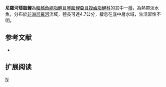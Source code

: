 {{Speciesbox 
| genus = Nannocharax
| species = niloticus
| status = LC
| status_system = IUCN3.1
| authority =  [[Joannis|Joannis]], 1835
| synonyms = *''Coregonus niloticus,Joannis, 1835''
*''Nannocharax niloticus lateralis,Werner, 1906''
}}
'''尼羅河矮脂鯉'''為[[輻鰭魚綱|輻鰭魚綱]][[脂鯉目|脂鯉目]][[琴脂鯉亞目|琴脂鯉亞目]][[複齒脂鯉科|複齒脂鯉科]]的其中一[[種|種]]，為熱帶淡水魚，分布於[[非洲|非洲]][[尼羅河|尼羅河]]流域，體長可達4.7公分，棲息在底中層水域，生活習性不明。

==参考文献==
{{refbegin}}
*{{FishBase_species|genus=Nannocharax|species=niloticus|year=2014|month=2}}
{{refend}}

== 扩展阅读 ==
{{refbegin}}
{{wikispecies-inline|Nannocharax niloticus|尼羅河矮脂鯉}}
{{refend}}

{{Taxonbar|from=Q6421480}}

[[Category:矮脂鯉屬|N]]


{{魚類小作品}}